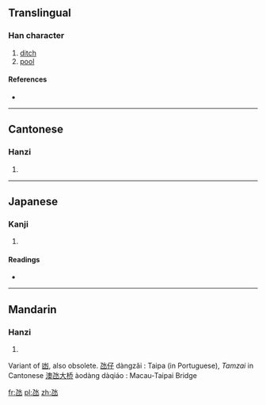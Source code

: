 ==Translingual==

===Han character===
{{Han char|rn=85|rad=水|as=01|sn=5|four=|canj=弓水 (NE), X弓水 (XNE)}}

# [[ditch]]
# [[pool]]

====References====
* {{Han ref|kx=0603.051|dkj=17091|hdz=31546.060|uh=6C39|ud=27705}}

----

==Cantonese==

===Hanzi===
{{yue-hanzi|jyut=|y=tam5}}

# {{defn|lang=yue|sort=水01}}

----

==Japanese==

===Kanji===
{{ja-kanji|grade=|rs=水01}}

# {{defn|lang=ja|sort=水01}}

====Readings====
* {{ja-readings|on=[[かん]] (kan)|kun=[[ためいけ]] (tameike)}}

----

==Mandarin==

===Hanzi===
{{cmn-hanzi|pin=[[dàng]] ([[dang4]])|wg=tang<sup>4</sup>}}

# {{defn|lang=cmn|sort=水01}}

Variant of [[凼]], also obsolete. 
[[氹]][[仔]] dàngzǎi : Taipa (in Portuguese), ''Tamzai'' in Cantonese
[[澳]][[氹]][[大]][[桥]] àodàng dàqiáo : Macau-Taipai Bridge

[[fr:氹]]
[[pl:氹]]
[[zh:氹]]